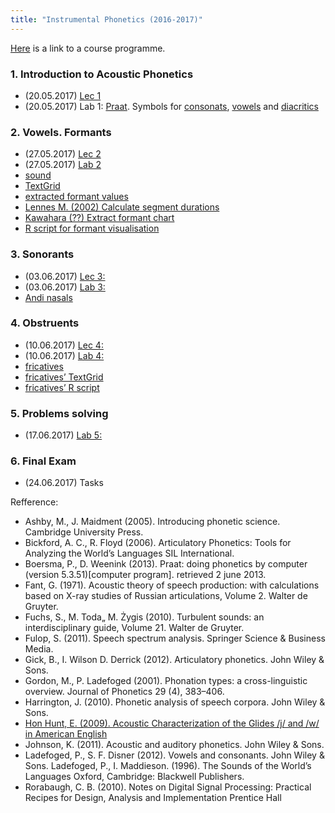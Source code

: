 ```yaml
---
title: "Instrumental Phonetics (2016-2017)"
---
```


[Here](https://www.hse.ru/data/2016/09/19/1117088299/program-1542588518-dLqdKf3_0G.pdf) is a link to a course programme.

### 1. Introduction to Acoustic Phonetics
* (20.05.2017)	[Lec 1](https://goo.gl/oqFKlr)
* (20.05.2017)	Lab 1: [Praat](http://www.fon.hum.uva.nl/praat/). Symbols for [consonats](http://www.fon.hum.uva.nl/praat/manual/Phonetic_symbols__consonants_1.png), [vowels](http://www.fon.hum.uva.nl/praat/manual/Phonetic_symbols__vowels_1.png) and [diacritics](http://www.fon.hum.uva.nl/praat/manual/Phonetic_symbols__diacritics.html)

### 2. Vowels. Formants
* (27.05.2017)	[Lec 2](https://goo.gl/c3FAZw)
* (27.05.2017)	[Lab 2](https://goo.gl/rVcg6X)
* [sound](https://goo.gl/IzpUyo)
* [TextGrid](https://goo.gl/4tGthZ)
* [extracted formant values](https://goo.gl/zPm7Od)
* [Lennes M. (2002) Calculate segment durations](http://www.helsinki.fi/%7Elennes/praat-scripts/public/calculate_segment_durations.praat)
* [Kawahara (??) Extract formant chart](https://goo.gl/MUBpPw)
* [R script for formant visualisation](https://goo.gl/8weIeL)

### 3. Sonorants
* (03.06.2017)	[Lec 3:](https://goo.gl/uuaAcl)
* (03.06.2017)	[Lab 3:](https://goo.gl/ATq5qU)
* [Andi nasals](https://goo.gl/5D9DNR)

### 4. Obstruents
* (10.06.2017)	[Lec 4:](https://goo.gl/T2dYdc)
* (10.06.2017)	[Lab 4:](https://goo.gl/3Nw0x1)
* [fricatives](https://goo.gl/hvdviI)
* [fricatives' TextGrid](https://goo.gl/pza6tx)
* [fricatives' R script](https://goo.gl/SdGlZr)

### 5. Problems solving
* (17.06.2017)	[Lab 5:]()

### 6. Final Exam
* (24.06.2017) Tasks
  
Refference:

* Ashby, M., J. Maidment (2005). Introducing phonetic science. Cambridge University Press.
* Bickford, A. C., R. Floyd (2006). Articulatory Phonetics: Tools for Analyzing the World’s Languages SIL International. 
* Boersma,  P.,  D.  Weenink  (2013). Praat:    doing  phonetics  by  computer  (version 5.3.51)[computer program]. retrieved 2 june 2013.
* Fant, G. (1971). Acoustic theory of speech production:  with calculations based on X-ray studies of Russian articulations, Volume 2.  Walter de Gruyter.
* Fuchs, S., M. Toda„ M. Żygis (2010). Turbulent sounds:  an interdisciplinary guide, Volume 21.  Walter de Gruyter.
* Fulop, S. (2011). Speech spectrum analysis.  Springer Science & Business Media.
* Gick, B., I. Wilson D. Derrick (2012). Articulatory phonetics. John Wiley & Sons.
* Gordon, M., P. Ladefoged (2001).  Phonation types: a cross-linguistic overview. Journal of Phonetics 29 (4), 383–406.
* Harrington, J. (2010). Phonetic analysis of speech corpora. John Wiley & Sons.
* [Hon Hunt, E. (2009). Acoustic Characterization of the Glides /j/ and /w/ in American English](https://dspace.mit.edu/bitstream/handle/1721.1/52797/547382338-MIT.pdf;sequence=2)
* Johnson, K. (2011). Acoustic and auditory phonetics. John Wiley & Sons.
* Ladefoged, P., S. F. Disner (2012). Vowels and consonants. John Wiley & Sons.
Ladefoged, P., I. Maddieson. (1996). The Sounds of the World’s Languages Oxford, Cambridge: Blackwell Publishers.
* Rorabaugh, C. B. (2010). Notes on Digital Signal Processing: Practical Recipes for Design, Analysis and Implementation Prentice Hall